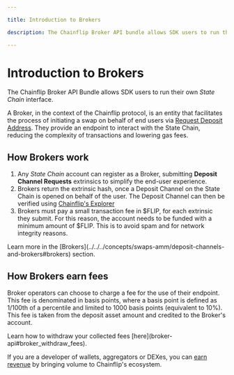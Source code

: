 ```yaml
---

title: Introduction to Brokers

description: The Chainflip Broker API bundle allows SDK users to run their own State Chain interface.

---
```



# Introduction to Brokers

The Chainflip Broker API Bundle allows SDK users to run their own _State Chain_ interface.

A Broker, in the context of the Chainflip protocol, is an entity that facilitates the process of initiating a swap on behalf of end users via [Request Deposit Address](../javascript-sdk/swap-assets/request-deposit-address.md "mention"). They provide an endpoint to interact with the State Chain, reducing the complexity of transactions and lowering gas fees.

## How Brokers work

1. Any _State Chain_ account can register as a Broker, submitting **Deposit Channel Requests** extrinsics to simplify the end-user experience.
2. Brokers return the extrinsic hash, once a Deposit Channel on the State Chain is opened on behalf of the user. The Deposit Channel can then be verified using [Chainflip's Explorer](https://scan.chainflip.io/)
3. Brokers must pay a small transaction fee in \$FLIP, for each extrinsic they submit. For this reason, the account needs to be funded with a minimum amount of $FLIP. This is to avoid spam and for network integrity reasons.

<Callout type="info">
  Learn more in the
  [Brokers](../../../concepts/swaps-amm/deposit-channels-and-brokers#brokers)
  section.
</Callout>

## How Brokers earn fees

Broker operators can choose to charge a fee for the use of their endpoint. This fee is denominated in basis points, where a basis point is defined as 1/100th of a percentile and limited to 1000 basis points (equivalent to 10%). This fee is taken from the deposit asset amount and credited to the Broker's account. 

<Callout type="info">
  Learn how to withdraw your collected fees [here](broker-api#broker_withdraw_fees).
</Callout>

If you are a developer of wallets, aggregators or DEXes, you can [earn revenue](../../../concepts/swaps-amm/deposit-channels-and-brokers#broker-fees) by bringing volume to Chainflip's ecosystem.
